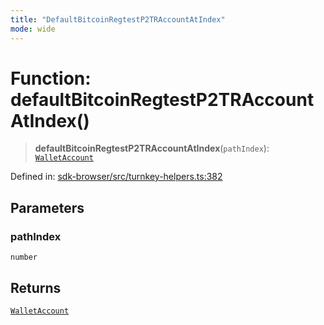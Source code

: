 ```yaml
---
title: "DefaultBitcoinRegtestP2TRAccountAtIndex"
mode: wide
---
```

  
# Function: defaultBitcoinRegtestP2TRAccountAtIndex()

> **defaultBitcoinRegtestP2TRAccountAtIndex**(`pathIndex`): [`WalletAccount`](../WalletAccount/readme)

Defined in: [sdk-browser/src/turnkey-helpers.ts:382](https://github.com/tkhq/sdk/blob/d88b5e1f9a6cca8e54e61f8a127aa90fcebeaa2e/packages/sdk-browser/src/turnkey-helpers.ts#L382)

## Parameters

### pathIndex

`number`

## Returns

[`WalletAccount`](../WalletAccount/readme)
